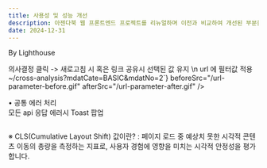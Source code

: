 ```yaml
---
title: 사용성 및 성능 개선
description: 아젠다북 웹 프론트엔드 프로젝트를 리뉴얼하며 이전과 비교하여 개선된 부분을 정리
date: 2024-12-31
---
```


<p />

<p style={{marginBottom:'-48px',textAlign:'right'}} className="text-xs text-gray-400">By Lighthouse</p>
<BeforeAfter title="전체적인 성능 향상" description="Lighthouse 웹 성능 검사도구로 측정한 결과입니다. 운영서버로 최적화 배포시 80점대 예상 (네이버 홈페이지 60점대)" beforeSrc="/images/before-performance.png" afterSrc="/images/after-performance.png" />

<BeforeAfter title="홈 로딩 제거" beforeSrc="/home-loading-before.gif" afterSrc="/home-loading-after.gif" />
<BeforeAfter title="홈 스크롤시 로딩 Skeleton 적용" beforeSrc="/home-scroll-before.gif" afterSrc="/home-scroll-after.gif" />
<BeforeAfter title="마이데이터 선택 값 새로고침시에도 유지 (홈 검색 및 필터에도 똑같이 적용)" description={`교차분석에서 성향 클릭 -> 의사결정 클릭 -> 새로고침 시 혹은 링크 공유시 선택된 값 유지 \n url 에 필터값 적용 ~/cross-analysis?mdatCate=BASIC&mdatNo=2`} beforeSrc="/url-parameter-before.gif" afterSrc="/url-parameter-after.gif" />

• 공통 에러 처리 <br /> 모든 api 응답 에러시 Toast 팝업
<div className="md:w-1/2">
    <Image
        alt=""
        src={"/images/api-common-error.png"}
        width={1000}
        height={0}
        style={{ height: 'auto', width: '100%', marginBottom:'40px' }}
    />
</div>

<BeforeAfter title="나의 아젠다 삭제 후 페이지 새로고침 제거, api 응답 대기까지 Toast 로딩처리" beforeSrc="/delete-refresh-before.gif" afterSrc="/delete-refresh-after.gif" />
<BeforeAfter title="나의아젠다 -> 아젠다 상세페이지 이동시 api 호출 후 응답완료되어야 페이지 이동 (blocking time 1초 이상) 제거" beforeSrc="/agenda-detail-blocking-before.gif" afterSrc="/agenda-detail-blocking-after.gif" />
<BeforeAfter title="교차분석 페이지 진입시 UI 요소 캐싱 안됨, CLS값 개선" beforeSrc="/cross-not-caching-before.gif" afterSrc="/cross-not-caching-after.gif" className="mb-0" />
<p className="text-sm !mt-3 !mb-2">※ CLS(Cumulative Layout Shift) 값이란? : 페이지 로드 중 예상치 못한 시각적 콘텐츠 이동의 총량을 측정하는 지표로, 사용자 경험에 영향을 미치는 시각적 안정성을 평가합니다.</p>  

<div className="flex gap-5">
    <Image
        alt=""
        src={"/images/before-CLS.png"}
        width={1000}
        height={0}
        style={{ height: 'auto', width: '50%', marginBottom:'40px' }}
    />
    <Image
        alt=""
        src={"/images/after-CLS.png"}
        width={900}
        height={0}
        style={{ height: '90%', width: '50%',marginTop:'4px', marginBottom:'40px' }}
    />
</div>

<BeforeAfter title="분석시 Skeleton 로딩 추가" beforeSrc="/analysis-loading-before.gif" afterSrc="/analysis-loading-after.gif" className="mb-0" />
<BeforeAfter title="마이데이터 이동시 테이블 로딩 추가" beforeSrc="/table-loading-before.gif" afterSrc="/table-loading-after.gif" className="mb-0" />
<BeforeAfter title="트래킹 생성 팝업 및 인터렉션 시 불필요한 렌더링 제거 + 클릭후 반응속도 향상" beforeSrc="/tracking-rendering-before.gif" afterSrc="/tracking-rendering-after.gif" className="mb-0" />
<BeforeAfter title="분석 실행 중 이탈시 게이지 100% 채워지는 현상 개선" beforeSrc="/analysis-exit-before.gif" afterSrc="/analysis-exit-after.gif" className="mb-0" />
